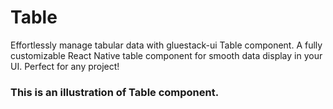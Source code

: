 
# Table

Effortlessly manage tabular data with gluestack-ui Table component. A fully customizable React Native table component for smooth data display in your UI. Perfect for any project!


### This is an illustration of Table component.
<!-- Failed to load CodePreviewer for Example:1 -->